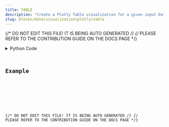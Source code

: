 ```yaml
---
title: TABLE
description: "Create a Plotly Table visualization for a given input DataContainer."
slug: blocks/data\visualization\plotly\table
---
```


{/* DO NOT EDIT THIS FILE! IT IS BEING AUTO GENERATED */}
{/* PLEASE REFER TO THE CONTRIBUTION GUIDE ON THE DOCS PAGE */}


<PythonDocsDisplay docstring={docstring} />
<details>
<summary>Python Code</summary>



<Code code={pythonCode} lang="py" wrap theme="dracula" />

[Find this Flojoy Block on GitHub](https://github.com/flojoy-ai/blocks/blob/main/blocks/DATA\VISUALIZATION\PLOTLY\TABLE/TABLE.py)

</details>

## Example


<GetHelpWidget />


<AppDisplay app={app} blockName="TABLE" client:visible />


<Example />

{/* DO NOT EDIT THIS FILE! IT IS BEING AUTO GENERATED */}
{/* PLEASE REFER TO THE CONTRIBUTION GUIDE ON THE DOCS PAGE */}

